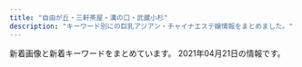 ```yaml
---
title: "自由が丘・三軒茶屋・溝の口・武蔵小杉"
description: "キーワード別にの巨乳アジアン・チャイナエステ嬢情報をまとめました。"
---
```


新着画像と新着キーワードをまとめています。
2021年04月21日の情報です。

<DmmAffiliateIns />
<KeywordTable
  shops={
    [
    {
        "img_links": [
            "https://ohbay.relaxjp.com/css/staff/staff02.jpg",
            "https://ohbay.relaxjp.com/css/osusume03.jpg",
            "https://ohbay.relaxjp.com/css/top03.jpg",
            "https://ohbay.relaxjp.com/css/staff/staff01.jpg",
            "https://ohbay.relaxjp.com/css/staff/staff04.jpg",
            "https://ohbay.relaxjp.com/css/staff/staff03.jpg",
            "https://ohbay.relaxjp.com/images/call.png",
            "https://ohbay.relaxjp.com/css/top02.jpg",
            "https://ohbay.relaxjp.com/css/m-head.jpg",
            "https://ohbay.relaxjp.com/css/top0001.jpg",
            "https://ohbay.relaxjp.com/css/foot.jpg",
            "https://ohbay.relaxjp.com/css/osusume001.jpg",
            "https://ohbay.relaxjp.com/css/osusume02.jpg"
        ],
        "name": "Oh Baby",
        "station": "\u4e8c\u5b50\u7389\u5ddd\u99c5\u6771\u53e3",
        "keywords": {},
        "url": "https://ohbay.relaxjp.com/"
    },
    {
        "station": "\u5b66\u82b8\u5927\u5b66\u99c5\u897f\u53e3",
        "url": "http://clair.work/",
        "keywords": {
            "E": 2,
            "C": 4,
            "D": 4
        },
        "img_links": [
            "http://clair.work/staff/humi1.jpg",
            "http://clair.work/images/icon_ranking_01.png",
            "http://clair.work/staff/mayu1.jpg",
            "http://clair.work/images/head_interior.jpg",
            "http://clair.work/images/icon_new.png",
            "http://clair.work/images/recruit/nagare_02.jpg",
            "http://clair.work/staff/ayaka1.jpg",
            "http://clair.work/images/sw_home.png",
            "http://clair.work/images/mainvisual_01.jpg",
            "http://clair.work/images/trigger.jpg",
            "http://clair.work/images/sw_tel.png",
            "http://clair.work/images/recruit/sp_mainvisual.jpg",
            "http://clair.work/staff/kasumi1.jpg",
            "http://clair.work/images/mainvisual_02.jpg",
            "http://clair.work/images/recruit/point_09.png",
            "http://clair.work/images/recruit/nagare_07.png",
            "http://clair.work/images/recruit/point_07.png",
            "http://clair.work/images/recruit/point_03.png",
            "http://clair.work/images/recruit/point_06.png",
            "http://clair.work/images/recruit/point_04.png",
            "http://clair.work/images/recruit/nagare_06.png",
            "http://clair.work/images/icon_ranking_05.png",
            "http://clair.work/staff/yua1.jpg",
            "http://clair.work/images/recruit/nagare_05.png",
            "http://clair.work/images/head_therapist.jpg",
            "http://clair.work/images/mainvisual_02_s.jpg",
            "http://clair.work/images/recruit/nagare_01.jpg",
            "http://clair.work/images/icon_ranking_04.png",
            "http://clair.work/staff/humi2.jpg",
            "http://clair.work/images/mainvisual_01_s.jpg",
            "http://clair.work/images/recruit/message_03.png",
            "http://clair.work/images/recruit/nagare_03.jpg",
            "http://clair.work/images/recruit/req_03.jpg",
            "http://clair.work/images/recruit/point_08.png",
            "http://clair.work/images/icon_ranking_02.png",
            "http://clair.work/images/icon_ranking_03.png",
            "http://clair.work/images/no_image.jpg",
            "http://clair.work/images/recruit/point_05.png"
        ],
        "name": "Clair \uff5e\u30af\u30ec\u30fc\u30eb\uff5e"
    },
    {
        "url": "http://esthegt.xyz/ymd/",
        "keywords": {},
        "img_links": [
            "http://esthegt.xyz/ymd/girl/9.jpg",
            "http://esthegt.xyz/ymd/girl/7.jpg",
            "http://esthegt.xyz/ymd/images/button-3.png",
            "http://esthegt.xyz/ymd/images/button-2.png",
            "http://esthegt.xyz/ymd/images/tt.png",
            "http://esthegt.xyz/ymd/images/button-6.png",
            "http://esthegt.xyz/ymd/girl/6.jpg",
            "http://esthegt.xyz/ymd/girl/11.jpg",
            "http://esthegt.xyz/ymd/girl/10.jpg",
            "http://esthegt.xyz/ymd/images/button-5.png",
            "http://esthegt.xyz/ymd/images/call.png",
            "http://esthegt.xyz/ymd/images/button-1.png",
            "http://esthegt.xyz/ymd/images/button-4.png",
            "http://esthegt.xyz/ymd/girl/8.jpg"
        ],
        "name": "\u5922\u898b\u5802",
        "station": "\u99d2\u6ca2\u5927\u5b66\u99c5\u99d2\u6ca2\u516c\u5712\u53e3"
    },
    {
        "name": "JoJo",
        "img_links": [
            "http://www.jojo.mensnv.com/files/001-03.jpg",
            "http://www.jojo.mensnv.com/files/014.jpg",
            "http://www.jojo.mensnv.com/files/009-02.jpg",
            "http://www.jojo.mensnv.com/files/013-03.jpg",
            "http://www.jojo.mensnv.com/images/tel.png",
            "http://www.jojo.mensnv.com/files/012-02.jpg",
            "http://www.jojo.mensnv.com/files/007.jpg",
            "http://www.jojo.mensnv.com/files/002-02.jpg",
            "http://www.jojo.mensnv.com/files/003-02.jpg",
            "http://www.jojo.mensnv.com/files/014-03.jpg",
            "http://www.jojo.mensnv.com/files/004.jpg",
            "http://www.jojo.mensnv.com/files/014-02.jpg",
            "http://www.jojo.mensnv.com/files/002-03.jpg",
            "http://www.jojo.mensnv.com/files/013-02.jpg",
            "http://www.jojo.mensnv.com/images/showCover.png",
            "http://www.jojo.mensnv.com/files/012-03.jpg",
            "http://www.jojo.mensnv.com/files/001.jpg",
            "http://www.jojo.mensnv.com/images/slider/03.jpg",
            "http://www.jojo.mensnv.com/files/009.jpg",
            "http://www.jojo.mensnv.com/files/009-03.jpg",
            "http://www.jojo.mensnv.com/files/012.jpg",
            "http://www.jojo.mensnv.com/files/005-03.jpg",
            "http://www.jojo.mensnv.com/files/002.jpg",
            "http://www.jojo.mensnv.com/files/001-02.jpg",
            "http://www.jojo.mensnv.com/files/011-03.jpg",
            "http://www.jojo.mensnv.com/files/003.jpg",
            "http://www.jojo.mensnv.com/files/010-03.jpg",
            "http://www.jojo.mensnv.com/files/004-03.jpg",
            "http://www.jojo.mensnv.com/images/backlistbtn.png",
            "http://www.jojo.mensnv.com/images/slider/02.jpg",
            "http://www.jojo.mensnv.com/images/coverGirlParts.png",
            "http://www.jojo.mensnv.com/files/011-02.jpg",
            "http://www.jojo.mensnv.com/files/011.jpg",
            "http://www.jojo.mensnv.com/files/003-03.jpg",
            "http://www.jojo.mensnv.com/files/013.jpg",
            "http://www.jojo.mensnv.com/files/005-02.jpg",
            "http://www.jojo.mensnv.com/files/006.jpg",
            "http://www.jojo.mensnv.com/files/007-03.jpg",
            "http://www.jojo.mensnv.com/files/010-02.jpg",
            "http://www.jojo.mensnv.com/images/slider/01.jpg",
            "http://www.jojo.mensnv.com/images/mobile.jpg",
            "http://www.jojo.mensnv.com/files/006-02.jpg",
            "http://www.jojo.mensnv.com/files/004-02.jpg",
            "http://www.jojo.mensnv.com/files/005.jpg",
            "http://www.jojo.mensnv.com/files/010.jpg",
            "http://www.jojo.mensnv.com/files/007-02.jpg",
            "http://www.jojo.mensnv.com/files/006-03.jpg"
        ],
        "keywords": {
            "88": 3,
            "84": 6,
            "85": 9,
            "D": 18,
            "86": 12,
            "C": 3,
            "\u30bb\u30af\u30b7\u30fc": 1
        },
        "url": "http://www.jojo.mensnv.com/",
        "station": "\u4e09\u8ed2\u8336\u5c4b\u99c5\u5357\u53e3"
    },
    {
        "station": "\u81ea\u7531\u304c\u4e18\u99c5\u5357\u53e3",
        "keywords": {
            "C": 14
        },
        "url": "http://ms-rlx.com/",
        "img_links": [
            "http://ms-rlx.com/img/youtube.jpg",
            "http://ms-rlx.com/img/access/road01.jpg",
            "http://ms-rlx.com/img/ttl_mobile.png",
            "http://ms-rlx.com/staff/ringo/01mb.jpg",
            "http://ms-rlx.com/img/ttl_staff.png",
            "http://ms-rlx.com/staff/momo/01mb.jpg",
            "http://ms-rlx.com/img/att.png",
            "http://ms-rlx.com/staff/sachan/01mb.jpg",
            "http://ms-rlx.com/staff/momo/01.jpg",
            "http://ms-rlx.com/img/access/road02.jpg",
            "http://ms-rlx.com/staff/ruri/01.jpg",
            "http://ms-rlx.com/pic/head.png",
            "http://ms-rlx.com/i/files/homeimg.jpg",
            "http://ms-rlx.com/staff/milk/01mb.jpg",
            "http://ms-rlx.com/staff/milk/01.jpg",
            "http://ms-rlx.com/img/ttl_concept.png",
            "http://ms-rlx.com/staff/ruri/01mb.jpg",
            "http://ms-rlx.com/img/access/road03.jpg",
            "http://ms-rlx.com/staff/sachan/01.jpg",
            "http://ms-rlx.com/img/ttl_tnew.png",
            "http://ms-rlx.com/staff/ringo/01.jpg",
            "http://ms-rlx.com/img/ttl_rec.png",
            "http://ms-rlx.com/img/msgbtn.png"
        ],
        "name": "\u697d\u697d\u5c4b"
    },
    {
        "img_links": [
            "http://www.hanamizuki.esturl.com/files/004-02.jpg",
            "http://www.hanamizuki.esturl.com/files/003.jpg",
            "http://www.hanamizuki.esturl.com/files/003-02.jpg",
            "http://www.hanamizuki.esturl.com/files/005-02.jpg",
            "http://www.hanamizuki.esturl.com/img/btn_side_mobile.jpg",
            "http://www.hanamizuki.esturl.com/files/002.jpg",
            "http://www.hanamizuki.esturl.com/files/006.jpg",
            "http://www.hanamizuki.esturl.com/img/tel.png",
            "http://www.hanamizuki.esturl.com/files/004.jpg",
            "http://www.hanamizuki.esturl.com/img/ttl_news.png",
            "http://www.hanamizuki.esturl.com/img/btn_blog.png",
            "http://www.hanamizuki.esturl.com/img/pickup.jpg",
            "http://www.hanamizuki.esturl.com/img/ttl_info.png",
            "http://www.hanamizuki.esturl.com/files/002-02.jpg",
            "http://www.hanamizuki.esturl.com/files/001.jpg",
            "http://www.hanamizuki.esturl.com/files/005.jpg",
            "http://www.hanamizuki.esturl.com/files/001-02.jpg",
            "http://www.hanamizuki.esturl.com/files/006-02.jpg",
            "http://www.hanamizuki.esturl.com/img/goback.jpg"
        ],
        "keywords": {
            "87": 6,
            "85": 2,
            "86": 2,
            "D": 6,
            "88": 2,
            "C": 20
        },
        "url": "http://www.hanamizuki.esturl.com/",
        "name": "\u82b1\u6c34\u6728",
        "station": "\u4e09\u8ed2\u8336\u5c4b\u99c5\u5317\u53e3B"
    },
    {
        "img_links": [
            "http://chishituyop.xyz/uploads/201229/1-201229152000Y5.jpg",
            "http://chishituyop.xyz/uploads/210413/1-21041312560R29.jpg",
            "http://chishituyop.xyz/style/images/index-miru_03.jpg",
            "http://chishituyop.xyz/style/images/index-miru_06.jpg",
            "http://chishituyop.xyz/style/images/t6.jpg",
            "http://chishituyop.xyz/style/images/nav-sys.jpg",
            "http://chishituyop.xyz/style/images/s-bian.png",
            "http://chishituyop.xyz/uploads/210413/1-21041312562W23.jpg",
            "http://chishituyop.xyz/uploads/210413/1-210413125542J5.jpg",
            "http://chishituyop.xyz/style/images/t3.png",
            "http://chishituyop.xyz/style/images/t4.jpg",
            "http://chishituyop.xyz/style/images/nav2-sta.png",
            "http://chishituyop.xyz/style/images/t2.png",
            "http://chishituyop.xyz/style/images/sys.jpg",
            "http://chishituyop.xyz/style/images/index-miru_18.jpg"
        ],
        "keywords": {},
        "station": "\u4e8c\u5b50\u7389\u5ddd\u99c5\u897f\u53e3",
        "url": "http://chishituyop.xyz/",
        "name": "\u8d64\u30d0\u30e9"
    },
    {
        "name": "\u6625\u306e\u604b",
        "img_links": [
            "http://www.es-flower.link/sp/images/2.jpg",
            "http://www.es-flower.link/sp/img/mizuki1.jpg",
            "http://www.es-flower.link/sp/images/sisu_t.jpg",
            "http://www.es-flower.link/images/news.jpg",
            "http://www.es-flower.link/images/7.jpg",
            "http://www.es-flower.link/sp/images/pc.jpg",
            "http://www.es-flower.link/sp/images/top.jpg",
            "http://www.es-flower.link/img/mizuki1.jpg",
            "http://www.es-flower.link/images/int1.png",
            "http://www.es-flower.link/sp/images/int1.jpg",
            "http://www.es-flower.link/sp/images/sys1.jpg",
            "http://www.es-flower.link/sp/images/footer.jpg",
            "http://www.es-flower.link/images/3.jpg",
            "http://www.es-flower.link/sp/images/3.jpg",
            "http://www.es-flower.link/sp/img/huyumi1.jpg",
            "http://www.es-flower.link/sp/images/sisu.jpg",
            "http://www.es-flower.link/img/koyuki1.jpg",
            "http://www.es-flower.link/images/2.jpg",
            "http://www.es-flower.link/sp/images/int2.jpg",
            "http://www.es-flower.link/sp/images/rec3.jpg",
            "http://www.es-flower.link/img/huyumi1.jpg",
            "http://www.es-flower.link/sp/images/interior_t.jpg",
            "http://www.es-flower.link/sp/images/5.jpg",
            "http://www.es-flower.link/sp/images/ac1.jpg",
            "http://www.es-flower.link/img/yuyu1.jpg",
            "http://www.es-flower.link/images/head.jpg",
            "http://www.es-flower.link/images/sm.jpg",
            "http://www.es-flower.link/sp/menu/staff.jpg",
            "http://www.es-flower.link/sp/images/sys2.jpg",
            "http://www.es-flower.link/images/1.jpg",
            "http://www.es-flower.link/sp/img/yume1.jpg",
            "http://www.es-flower.link/sp/images/news.jpg",
            "http://www.es-flower.link/sp/images/head.png",
            "http://www.es-flower.link/sp/menu/interior.jpg",
            "http://www.es-flower.link/images/interior_t.jpg",
            "http://www.es-flower.link/images/5.jpg",
            "http://www.es-flower.link/sp/images/6.jpg",
            "http://www.es-flower.link/images/sys.png",
            "http://www.es-flower.link/images/info.jpg",
            "http://www.es-flower.link/images/int2.png",
            "http://www.es-flower.link/images/rec1.png",
            "http://www.es-flower.link/sp/img/koyuki1.jpg",
            "http://www.es-flower.link/sp/images/7.jpg",
            "http://www.es-flower.link/images/ta.jpg",
            "http://www.es-flower.link/sp/images/tel.jpg",
            "http://www.es-flower.link/sp/images/rec2.jpg",
            "http://www.es-flower.link/sp/images/time.jpg",
            "http://www.es-flower.link/images/6.jpg",
            "http://www.es-flower.link/sp/images/staff_t.jpg",
            "http://www.es-flower.link/sp/img/arisa1.jpg",
            "http://www.es-flower.link/sp/images/rec1.jpg",
            "http://www.es-flower.link/img/nene1.jpg",
            "http://www.es-flower.link/images/staff_t.jpg",
            "http://www.es-flower.link/sp/img/yuyu1.jpg",
            "http://www.es-flower.link/sp/images/4.jpg",
            "http://www.es-flower.link/img/arisa1.jpg",
            "http://www.es-flower.link/img/yume1.jpg",
            "http://www.es-flower.link/sp/images/newsb.png",
            "http://www.es-flower.link/sp/img/nene1.jpg",
            "http://www.es-flower.link/images/mobile.jpg",
            "http://www.es-flower.link/images/4.jpg",
            "http://www.es-flower.link/sp/images/sys3.jpg",
            "http://www.es-flower.link/images/rec2.jpg",
            "http://www.es-flower.link/sp/images/1.jpg",
            "http://www.es-flower.link/sp/menu/top.jpg"
        ],
        "url": "http://www.es-flower.link/",
        "keywords": {},
        "station": "\u81ea\u7531\u304c\u4e18\u99c5\u5317\u53e3"
    },
    {
        "station": "\u4e09\u8ed2\u8336\u5c4b\u99c5\u5357\u53e3",
        "keywords": {},
        "img_links": [
            "http://aosora.work/staff/karen.jpg",
            "http://aosora.work/staff/momo.jpg",
            "http://aosora.work/images/s1.jpg",
            "http://aosora.work/images/head.jpg",
            "http://aosora.work/img/momo2.jpg",
            "http://aosora.work/images/s1.png",
            "http://aosora.work/images/sys2.jpg",
            "http://aosora.work/img/sora1.jpg",
            "http://aosora.work/staff/hina.jpg",
            "http://aosora.work/images/int1.png",
            "http://aosora.work/img/miya1.jpg",
            "http://aosora.work/images/5.jpg",
            "http://aosora.work/images/mobile.png",
            "http://aosora.work/img/karen2.jpg",
            "http://aosora.work/images/staff_t.png",
            "http://aosora.work/images/s2.jpg",
            "http://aosora.work/images/3.jpg",
            "http://aosora.work/staff/miya.jpg",
            "http://aosora.work/img/karen1.jpg",
            "http://aosora.work/img/hina1.jpg",
            "http://aosora.work/images/interior_t.png",
            "http://aosora.work/images/sys1.jpg",
            "http://aosora.work/images/sys3.png",
            "http://aosora.work/images/news.png",
            "http://aosora.work/images/int2.png",
            "http://aosora.work/images/6.jpg",
            "http://aosora.work/staff/sora.jpg",
            "http://aosora.work/images/1.jpg",
            "http://aosora.work/img/yu1.jpg",
            "http://aosora.work/img/yu2.jpg",
            "http://aosora.work/images/4.jpg",
            "http://aosora.work/img/hina2.jpg",
            "http://aosora.work/img/momo1.jpg",
            "http://aosora.work/staff/yu.jpg",
            "http://aosora.work/images/2.jpg",
            "http://aosora.work/img/sora2.jpg"
        ],
        "name": "\u9752\u7a7a",
        "url": "http://aosora.work/"
    },
    {
        "station": "\u7528\u8cc0\u99c5\u6771\u53e3",
        "name": "Sweet",
        "keywords": {
            "F": 4,
            "84": 2,
            "94": 4,
            "D": 3,
            "86": 1
        },
        "url": "http://www.wqiowaz.site/",
        "img_links": [
            "http://www.wqiowaz.site/uploads/200914/1-20091416442NT.jpg",
            "http://www.wqiowaz.site/uploads/200629/1-200629103142X4.jpg",
            "http://www.wqiowaz.site/uploads/200630/1-200630094K4325.jpg",
            "http://www.wqiowaz.site/picture/m-top004.jpg",
            "http://www.wqiowaz.site/uploads/200629/1-200629103104120.jpg",
            "http://www.wqiowaz.site/uploads/201008/1-20100Q5550EL.jpg",
            "http://www.wqiowaz.site/picture/call.png",
            "http://www.wqiowaz.site/uploads/200914/1-200914164443K1.jpg",
            "http://www.wqiowaz.site/uploads/201008/1-20100Q5541T55.jpg",
            "http://www.wqiowaz.site/picture/foot01.jpg",
            "http://www.wqiowaz.site/picture/cam-01.jpg",
            "http://www.wqiowaz.site/uploads/200630/1-200630094H5294.jpg",
            "http://www.wqiowaz.site/uploads/201008/1-20100Q55403531.jpg",
            "http://www.wqiowaz.site/uploads/201008/1-20100Q55522V7.jpg",
            "http://www.wqiowaz.site/uploads/200629/1-200629103204442.jpg",
            "http://www.wqiowaz.site/picture/m-head01.jpg",
            "http://www.wqiowaz.site/picture/m-top003.jpg"
        ]
    },
    {
        "url": "https://haruya.xyz.mn/",
        "name": "\u6625\u5c4b",
        "keywords": {},
        "img_links": [],
        "station": "\u4e8c\u5b50\u7389\u5ddd\u99c5\u897f\u53e3"
    },
    {
        "img_links": [
            "http://www.esthe.esraku.com/images/s_message.png",
            "http://www.esthe.esraku.com/files/003.jpg",
            "http://www.esthe.esraku.com/images/s_top_therapist.png",
            "http://www.esthe.esraku.com/files/005.jpg",
            "http://www.esthe.esraku.com/images/slider-img002.jpg",
            "http://www.esthe.esraku.com/images/m1.jpg",
            "http://www.esthe.esraku.com/images/m2.jpg",
            "http://www.esthe.esraku.com/images/m3.jpg",
            "http://www.esthe.esraku.com/files/006.jpg",
            "http://www.esthe.esraku.com/files/002.jpg",
            "http://www.esthe.esraku.com/files/004.jpg",
            "http://www.esthe.esraku.com/files/001.jpg",
            "http://www.esthe.esraku.com/images/m6.jpg",
            "http://www.esthe.esraku.com/images/s_news.png",
            "http://www.esthe.esraku.com/images/s_pickup.png",
            "http://www.esthe.esraku.com/images/m4.jpg",
            "http://www.esthe.esraku.com/images/slider-img001.jpg"
        ],
        "url": "http://www.esthe.esraku.com/",
        "keywords": {
            "D": 40,
            "87": 16,
            "88": 8,
            "86": 8,
            "E": 8,
            "85": 8,
            "91": 8
        },
        "name": "\u53f0\u6e7e\u30a8\u30b9\u30c6",
        "station": "\u4e09\u8ed2\u8336\u5c4b\u99c5\u5357\u53e3"
    },
    {
        "url": "http://kagayaki.jpn.cm/",
        "name": "\u661f\u306e\u8f1d\u304d",
        "keywords": {
            "D": 4,
            "84": 1,
            "87": 1,
            "C": 13,
            "86": 3
        },
        "img_links": [
            "http://kagayaki.jpn.cm/images/end1.jpg",
            "http://kagayaki.jpn.cm/photos/sites/35/2016/08/staff3.jpg",
            "http://kagayaki.jpn.cm/images/room3.jpg",
            "http://kagayaki.jpn.cm/images/mobile2.jpg",
            "http://kagayaki.jpn.cm/images/room1.jpg",
            "http://kagayaki.jpn.cm/images/bj3.png",
            "http://kagayaki.jpn.cm/images/room5.jpg",
            "http://kagayaki.jpn.cm/photos/sites/35/2016/08/staff32.jpg",
            "http://kagayaki.jpn.cm/photos/sites/35/2017/11/2017110107513579.jpg",
            "http://kagayaki.jpn.cm/photos/sites/35/2016/09/637893871729784570.jpg",
            "http://kagayaki.jpn.cm/images/girl-z1.jpg",
            "http://kagayaki.jpn.cm/photos/sites/35/2019/09/2019092518230998.jpg",
            "http://kagayaki.jpn.cm/images/staff0.jpg",
            "http://kagayaki.jpn.cm/photos/sites/35/2020/10/2020100418535814.jpg",
            "http://kagayaki.jpn.cm/images/room2.jpg",
            "http://kagayaki.jpn.cm/photos/sites/35/2016/11/11.jpg",
            "http://kagayaki.jpn.cm/images/room4.jpg",
            "http://kagayaki.jpn.cm/images/top.jpg",
            "http://kagayaki.jpn.cm/photos/sites/35/2016/11/1.jpg",
            "http://kagayaki.jpn.cm/images/girl-z2.jpg",
            "http://kagayaki.jpn.cm/photos/sites/35/2016/11/12.jpg",
            "http://kagayaki.jpn.cm/images/staff_line.png",
            "http://kagayaki.jpn.cm/images/mobile.jpg",
            "http://kagayaki.jpn.cm/images/room6.jpg"
        ],
        "station": "\u4e09\u8ed2\u8336\u5c4b\u99c5\u5317\u53e3"
    },
    {
        "station": "\u4e09\u8ed2\u8336\u5c4b\u99c5\u4e16\u7530\u8c37\u901a\u308a\u53e3",
        "keywords": {
            "87": 1,
            "85": 2,
            "D": 3,
            "C": 2,
            "86": 2
        },
        "name": "\u30d6\u30ea\u30ea\u30a2\u30f3\u30b9",
        "url": "http://www.brilliance.mesthe.com/",
        "img_links": [
            "http://www.brilliance.mesthe.com/files/005-02.jpg",
            "http://www.brilliance.mesthe.com/files/004.jpg",
            "http://www.brilliance.mesthe.com/images/s3.jpg",
            "http://www.brilliance.mesthe.com/files/003-02.jpg",
            "http://www.brilliance.mesthe.com/images/main_bottom.png",
            "http://www.brilliance.mesthe.com/images/s2.jpg",
            "http://www.brilliance.mesthe.com/images/shop/shop02.jpg",
            "http://www.brilliance.mesthe.com/images/tel.png",
            "http://www.brilliance.mesthe.com/files/003.jpg",
            "http://www.brilliance.mesthe.com/images/zi_massage.png",
            "http://www.brilliance.mesthe.com/images/maga.jpg",
            "http://www.brilliance.mesthe.com/files/003-03.jpg",
            "http://www.brilliance.mesthe.com/images/xian.png",
            "http://www.brilliance.mesthe.com/images/new3.png",
            "http://www.brilliance.mesthe.com/images/s1.jpg",
            "http://www.brilliance.mesthe.com/files/001.jpg",
            "http://www.brilliance.mesthe.com/files/002-03.jpg",
            "http://www.brilliance.mesthe.com/images/infotiao1.jpg",
            "http://www.brilliance.mesthe.com/files/002-02.jpg",
            "http://www.brilliance.mesthe.com/images/zi_staff.png",
            "http://www.brilliance.mesthe.com/files/001-03.jpg",
            "http://www.brilliance.mesthe.com/files/005.jpg",
            "http://www.brilliance.mesthe.com/images/shop/shop04.jpg",
            "http://www.brilliance.mesthe.com/images/new1.png",
            "http://www.brilliance.mesthe.com/images/shop/shop01.jpg",
            "http://www.brilliance.mesthe.com/images/pick.png",
            "http://www.brilliance.mesthe.com/files/005-03.jpg",
            "http://www.brilliance.mesthe.com/images/shop/shop03.jpg",
            "http://www.brilliance.mesthe.com/files/001-02.jpg",
            "http://www.brilliance.mesthe.com/files/004-02.jpg",
            "http://www.brilliance.mesthe.com/files/004-03.jpg",
            "http://www.brilliance.mesthe.com/images/main_top.png",
            "http://www.brilliance.mesthe.com/images/service.png",
            "http://www.brilliance.mesthe.com/files/002.jpg"
        ]
    },
    {
        "keywords": {
            "87": 2,
            "D": 3,
            "88": 2,
            "C": 1
        },
        "name": "\u898b\u8fd4\u308a\u7f8e\u4eba",
        "station": "\u90fd\u7acb\u5927\u5b66\u99c5",
        "img_links": [
            "http://www.mikaeribijin.esturl.com/files/001-02.jpg",
            "http://www.mikaeribijin.esturl.com/files/004.jpg",
            "http://www.mikaeribijin.esturl.com/images/staff_line.png",
            "http://www.mikaeribijin.esturl.com/files/003-02.jpg",
            "http://www.mikaeribijin.esturl.com/images/girl-z1.jpg",
            "http://www.mikaeribijin.esturl.com/images/information.png",
            "http://www.mikaeribijin.esturl.com/images/line.jpg",
            "http://www.mikaeribijin.esturl.com/images/shop/shop01.jpg",
            "http://www.mikaeribijin.esturl.com/images/top.png",
            "http://www.mikaeribijin.esturl.com/files/004-02.jpg",
            "http://www.mikaeribijin.esturl.com/images/girl-z2.jpg",
            "http://www.mikaeribijin.esturl.com/images/link_line.png",
            "http://www.mikaeribijin.esturl.com/files/001.jpg",
            "http://www.mikaeribijin.esturl.com/images/bj3.png",
            "http://www.mikaeribijin.esturl.com/images/shop/shop02.jpg",
            "http://www.mikaeribijin.esturl.com/images/top_sche.png",
            "http://www.mikaeribijin.esturl.com/files/002.jpg",
            "http://www.mikaeribijin.esturl.com/images/mobile.png",
            "http://www.mikaeribijin.esturl.com/files/002-02.jpg",
            "http://www.mikaeribijin.esturl.com/images/shop/shop03.jpg",
            "http://www.mikaeribijin.esturl.com/images/shop/shop04.jpg",
            "http://www.mikaeribijin.esturl.com/files/003.jpg"
        ],
        "url": "http://www.mikaeribijin.esturl.com/"
    },
    {
        "name": "\u30de\u30c3\u30b5\u30fc\u30b8\u306e\u66d9",
        "img_links": [
            "http://www.miyuki.es-relax.info/images/info1.jpg",
            "http://www.miyuki.es-relax.info/images/info3.jpg",
            "http://www.miyuki.es-relax.info/images/sp01.jpg",
            "http://www.miyuki.es-relax.info/gals/yuki1.jpg",
            "http://www.miyuki.es-relax.info/images/sp02.jpg",
            "http://www.miyuki.es-relax.info/gals/nana1.jpg",
            "http://www.miyuki.es-relax.info/images/info2.jpg",
            "http://www.miyuki.es-relax.info/images/sp03.jpg",
            "http://www.miyuki.es-relax.info/images/info4.jpg",
            "http://www.miyuki.es-relax.info/images/kp01.jpg",
            "http://www.miyuki.es-relax.info/gals/yuri1.jpg",
            "http://www.miyuki.es-relax.info/images/yoyaku.png"
        ],
        "keywords": {},
        "url": "http://www.miyuki.es-relax.info/",
        "station": "\u5927\u5ca1\u5c71\u99c5"
    },
    {
        "img_links": [
            "http://b-berry.work/images/rec2.jpg",
            "http://b-berry.work/images/s1.png",
            "http://b-berry.work/staff/yuri.jpg",
            "http://b-berry.work/staff/maya.jpg",
            "http://b-berry.work/images/int2.jpg",
            "http://b-berry.work/images/ac2.jpg",
            "http://b-berry.work/staff/mona.jpg",
            "http://b-berry.work/img/maya1.jpg",
            "http://b-berry.work/img/mona1.jpg",
            "http://b-berry.work/img/yuri1.jpg",
            "http://b-berry.work/images/rec1.jpg",
            "http://b-berry.work/images/news.jpg",
            "http://b-berry.work/images/ac1.jpg",
            "http://b-berry.work/images/2.jpg",
            "http://b-berry.work/images/sys.jpg",
            "http://b-berry.work/images/tg.jpg",
            "http://b-berry.work/images/staff_t.jpg",
            "http://b-berry.work/images/1.jpg",
            "http://b-berry.work/images/interior_t.jpg",
            "http://b-berry.work/images/3.jpg",
            "http://b-berry.work/images/int1.jpg",
            "http://b-berry.work/images/head.jpg"
        ],
        "keywords": {},
        "name": "\u30d6\u30eb\u30fc\u30d9\u30ea\u30fc",
        "url": "http://b-berry.work/",
        "station": "\u81ea\u7531\u304c\u4e18\u99c5\u5317\u53e3"
    },
    {
        "station": "\u81ea\u7531\u304c\u4e18\u99c5\u5317\u53e3",
        "keywords": {},
        "img_links": [
            "http://annex-jp.info/images/yoho.jpg",
            "http://www.annex-jp.info/i/img/mayumi.jpg",
            "http://www.annex-jp.info/i/img/nana.jpg",
            "http://www.annex-jp.info/i/img/riri.jpg",
            "http://annex-jp.info/images/kp-info.jpg",
            "http://www.annex-jp.info/i/img/yoho.jpg",
            "http://annex-jp.info/images/nana.jpg",
            "http://www.annex-jp.info/i/img/sayuri.jpg",
            "http://annex-jp.info/images/mayumi.jpg",
            "http://annex-jp.info/images/sayuri.jpg",
            "http://annex-jp.info/images/info.png",
            "http://annex-jp.info/images/riri.jpg",
            "http://annex-jp.info/images/mari.jpg",
            "http://www.annex-jp.info/i/img/mari.jpg"
        ],
        "name": "\u305f\u3093\u307d\u307d",
        "url": "http://annex-jp.info/"
    },
    {
        "station": "\u5b66\u82b8\u5927\u5b66\u99c5\u6771\u53e3",
        "keywords": {
            "C": 2
        },
        "url": "http://ms-shinraku.com/",
        "img_links": [
            "http://ms-shinraku.com/pic/topimg2.jpg",
            "http://ms-shinraku.com/staff/ayumi/01.jpg",
            "http://ms-shinraku.com/staff/ran/01.jpg",
            "http://ms-shinraku.com/i/files/homeimg.jpg",
            "http://ms-shinraku.com/img/ttl_staff.png",
            "http://ms-shinraku.com/staff/yuki/01.jpg",
            "http://ms-shinraku.com/pic/topimg1.jpg",
            "http://ms-shinraku.com/staff/kanako/01.jpg",
            "http://ms-shinraku.com/staff/mari/01.jpg",
            "http://ms-shinraku.com/pic/head.jpg",
            "http://ms-shinraku.com/img/foot.png",
            "http://ms-shinraku.com/staff/momoka/01.jpg"
        ],
        "name": "\u5fc3\u697d"
    },
    {
        "name": "\u60a0",
        "keywords": {},
        "url": "http://in-esthe.com/you/",
        "station": "\u5b66\u82b8\u5927\u5b66\u99c5\u6771\u53e3",
        "img_links": [
            "http://in-esthe.com/you/images/mo.png",
            "http://cdn.dino-es.com/images/logo/468x60DinoEs.png",
            "http://in-esthe.com/you/images/r-1.jpg",
            "http://in-esthe.com/you/images/botton.jpg",
            "http://in-esthe.com/you/images/r-2.jpg",
            "http://in-esthe.com/you/images/p-0.jpg",
            "http://in-esthe.com/you/images/p-5.jpg",
            "http://in-esthe.com/you/images/p-9.jpg",
            "http://in-esthe.com/you/images/p-4.jpg",
            "http://in-esthe.com/you/images/p-10.jpg",
            "http://in-esthe.com/you/images/p-7.jpg",
            "http://in-esthe.com/you/images/p-8.jpg",
            "http://in-esthe.com/you/images/p-11.jpg",
            "http://in-esthe.com/you/images/fla.jpg",
            "http://in-esthe.com/you/images/p-3.jpg"
        ]
    },
    {
        "img_links": [
            "http://koukoku.xyz/angel/css/cam01.jpg",
            "http://koukoku.xyz/angel/css/m-head.jpg",
            "http://koukoku.xyz/angel/css/staff/staff005.jpg",
            "http://koukoku.xyz/angel/css/staff/staff003.jpg",
            "http://koukoku.xyz/angel/css/osusume34.jpg",
            "http://koukoku.xyz/angel/css/staff/staff002.jpg",
            "http://koukoku.xyz/angel/css/staff/staff001.jpg",
            "http://koukoku.xyz/angel/images/call.png",
            "http://koukoku.xyz/angel/css/staff/staff004.jpg",
            "http://koukoku.xyz/angel/css/staff/staff0006.jpg",
            "http://koukoku.xyz/angel/css/m-top04.jpg"
        ],
        "station": "\u4e8c\u5b50\u7389\u5ddd\u99c5\u897f\u53e3",
        "name": "Angel\uff5e\u30a8\u30f3\u30b8\u30a7\u30eb",
        "keywords": {
            "C": 1,
            "D": 5,
            "90": 3,
            "89": 1,
            "86": 1,
            "88": 1
        },
        "url": "http://koukoku.xyz/angel/"
    }
]
}
/>
<DmmAffiliateScript />
